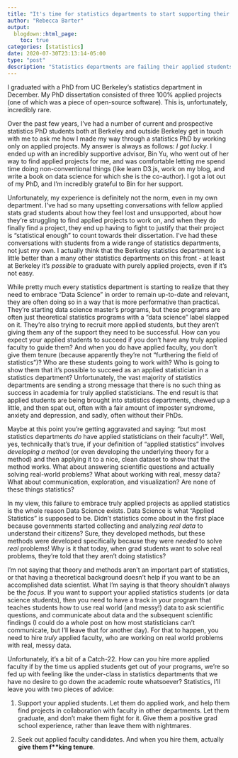 ```yaml
---
title: "It's time for statistics departments to start supporting their applied students"
author: "Rebecca Barter"
output:
  blogdown::html_page:
    toc: true
categories: [statistics]
date: 2020-07-30T23:13:14-05:00
type: "post" 
description: "Statistics departments are failing their applied students. In this post, I have a lot of opinions and give two pieces of advice: statistics departments need to start supporting their applied students, and they need to hire applied faculty. " 
---
```



I graduated with a PhD from UC Berkeley's statistics department in December. My PhD dissertation consisted of three 100% applied projects (one of which was a piece of open-source software). This is, unfortunately, incredibly rare.

Over the past few years, I've had a number of current and prospective statistics PhD students both at Berkeley and outside Berkeley get in touch with me to ask me how I made my way through a statistics PhD by working only on applied projects. My answer is always as follows: *I got lucky*. I ended up with an incredibly supportive advisor, Bin Yu, who went out of her way to find applied projects for me, and was comfortable letting me spend time doing non-conventional things (like learn D3.js, work on my blog, and write a book on data science for which she is the co-author). I got a lot out of my PhD, and I'm incredibly grateful to Bin for her support. 

Unfortunately, my experience is definitely not the norm, even in my own department. I've had so many upsetting conversations with fellow applied stats grad students about how they feel lost and unsupported, about how they're struggling to find applied projects to work on, and when they do finally find a project, they end up having to fight to justify that their project is "statistical enough" to count towards their dissertation. I've had these conversations with students from a wide range of statistics departments, not just my own. I actually think that the Berkeley statistics department is a little better than a many other statistics departments on this front - at least at Berkeley it's *possible* to graduate with purely applied projects, even if it's not easy. 

While pretty much every statistics department is starting to realize that they need to embrace "Data Science" in order to remain up-to-date and relevant, they are often doing so in a way that is more performative than practical. They're starting data science master's programs, but these programs are often just theoretical statistics programs with a "data science" label slapped on it. They're also trying to recruit more applied students, but they aren't giving them any of the support they need to be successful. How can you expect your applied students to succeed if you don't have any truly applied faculty to guide them? And when you do have applied faculty, you don't give them tenure (because apparently they're not "furthering the field of statistics")? Who are these students going to work with? Who is going to show them that it's possible to succeed as an applied statistician in a statistics department? Unfortunately, the vast majority of statistics departments are sending a strong message that there is no such thing as success in academia for truly applied statisticians. The end result is that applied students are being brought into statistics departments, chewed up a little, and then spat out, often with a fair amount of imposter syndrome, anxiety and depression, and sadly, often without their PhDs.

Maybe at this point you're getting aggravated and saying: "but most statistics departments *do* have applied statisticians on their faculty!". Well, yes, technically that's true, if your definition of "applied statistics" involves *developing a method* (or even developing the underlying theory for a method) and then applying it to a nice, clean dataset to show that the method works. What about answering scientific questions and actually solving real-world problems? What about working with real, messy data? What about communication, exploration, and visualization? Are none of these things statistics? 

In my view, this failure to embrace truly applied projects as applied statistics is the whole reason Data Science exists. Data Science is what "Applied Statistics" is supposed to be. Didn't statistics come about in the first place because governments started collecting and analyzing *real data* to understand their citizens? Sure, they developed methods, but these methods were developed specifically because they were *needed* to solve *real* problems! Why is it that today, when grad students want to solve real problems, they're told that they aren't doing statistics?

I'm not saying that theory and methods aren't an important part of statistics, or that having a theoretical background doesn't help if you want to be an accomplished data scientist. What I'm saying is that theory shouldn't always be the *focus*. If you want to support your applied statistics students (or data science students), then you need to have a track in your program that teaches students how to use real world (and messy!) data to ask scientific questions, and communicate about data and the subsequent scientific findings (I could do a whole post on how most statisticians can't communicate, but I'll leave that for another day). For that to happen, you need to hire *truly* applied faculty, who are working on real world problems with real, messy data.

Unfortunately, it's a bit of a Catch-22. How can you hire more applied faculty if by the time us applied students get out of your programs, we're so fed up with feeling like the under-class in statistics departments that we have no desire to go down the academic route whatsoever? Statistics, I'll leave you with two pieces of advice:

1. Support your applied students. Let them do applied work, and help them find projects in collaboration with faculty in other departments. Let them graduate, and don't make them fight for it. Give them a positive grad school experience, rather than leave them with nightmares.

1. Seek out applied faculty candidates. And when you hire them, actually **give them f\*\*king tenure**. 









